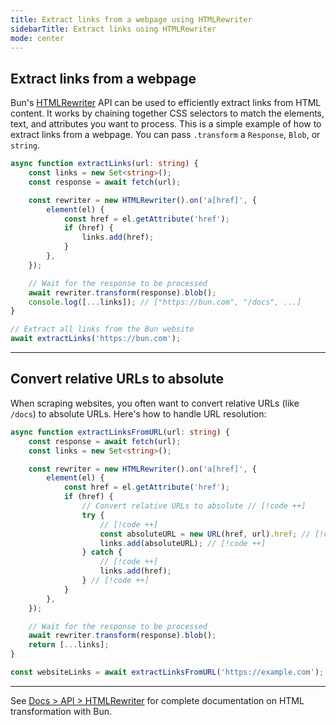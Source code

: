 ```yaml
---
title: Extract links from a webpage using HTMLRewriter
sidebarTitle: Extract links using HTMLRewriter
mode: center
---
```


## Extract links from a webpage

Bun's [HTMLRewriter](https://bun.com/docs/api/html-rewriter) API can be used to efficiently extract links from HTML content. It works by chaining together CSS selectors to match the elements, text, and attributes you want to process. This is a simple example of how to extract links from a webpage. You can pass `.transform` a `Response`, `Blob`, or `string`.

```ts extract-links.ts icon="/icons/typescript.svg"
async function extractLinks(url: string) {
	const links = new Set<string>();
	const response = await fetch(url);

	const rewriter = new HTMLRewriter().on('a[href]', {
		element(el) {
			const href = el.getAttribute('href');
			if (href) {
				links.add(href);
			}
		},
	});

	// Wait for the response to be processed
	await rewriter.transform(response).blob();
	console.log([...links]); // ["https://bun.com", "/docs", ...]
}

// Extract all links from the Bun website
await extractLinks('https://bun.com');
```

---

## Convert relative URLs to absolute

When scraping websites, you often want to convert relative URLs (like `/docs`) to absolute URLs. Here's how to handle URL resolution:

```ts extract-links.ts icon="/icons/typescript.svg"
async function extractLinksFromURL(url: string) {
	const response = await fetch(url);
	const links = new Set<string>();

	const rewriter = new HTMLRewriter().on('a[href]', {
		element(el) {
			const href = el.getAttribute('href');
			if (href) {
				// Convert relative URLs to absolute // [!code ++]
				try {
					// [!code ++]
					const absoluteURL = new URL(href, url).href; // [!code ++]
					links.add(absoluteURL); // [!code ++]
				} catch {
					// [!code ++]
					links.add(href);
				} // [!code ++]
			}
		},
	});

	// Wait for the response to be processed
	await rewriter.transform(response).blob();
	return [...links];
}

const websiteLinks = await extractLinksFromURL('https://example.com');
```

---

See [Docs > API > HTMLRewriter](https://bun.com/docs/api/html-rewriter) for complete documentation on HTML transformation with Bun.
